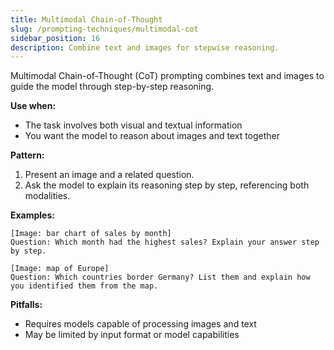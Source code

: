 ```yaml
---
title: Multimodal Chain-of-Thought
slug: /prompting-techniques/multimodal-cot
sidebar_position: 16
description: Combine text and images for stepwise reasoning.
---
```


Multimodal Chain-of-Thought (CoT) prompting combines text and images to guide the model through step-by-step reasoning.

**Use when:**
- The task involves both visual and textual information
- You want the model to reason about images and text together

**Pattern:**
1. Present an image and a related question.
2. Ask the model to explain its reasoning step by step, referencing both modalities.

**Examples:**
```text
[Image: bar chart of sales by month]
Question: Which month had the highest sales? Explain your answer step by step.
```
```text
[Image: map of Europe]
Question: Which countries border Germany? List them and explain how you identified them from the map.
```

**Pitfalls:**
- Requires models capable of processing images and text
- May be limited by input format or model capabilities